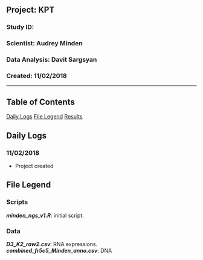 ##  Project: KPT
### Study ID: 
### Scientist: Audrey Minden
### Data Analysis: Davit Sargsyan 
### Created: 11/02/2018 

---    

## Table of Contents
[Daily Logs](#logs) 
[File Legend](#leg)
[Results](#results)   

## Daily Logs<a name="logs"></a>
### 11/02/2018
* Project created

## File Legend<a name="files"></a>
### Scripts
***minden_ngs_v1.R***: initial script.     
 
### Data
***D3_K2_raw2.csv***: RNA expressions.        
***combined_fr5c5_Minden_anno.csv***: DNA  